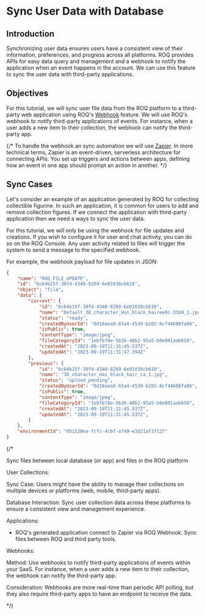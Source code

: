 
# Sync User Data with Database

## Introduction

Synchronizing user data ensures users have a consistent view of their information, preferences, and progress across all platforms. ROQ provides APIs for easy data query and management and a webhook to notify the application when an event happens in the account. We can use this feature to sync the user data with third-party applications.

## Objectives

For this tutorial, we will sync user file data from the ROQ platform to a third-party web application using ROQ's [Webhook](/development-guides/webhooks) feature.  We will use ROQ's webhook to notify third-party applications of events. For instance, when a user adds a new item to their collection, the webhook can notify the third-party app. 

{/*
<Callout type="info">
To handle the webhook an sync automation we will use [Zapier](https://zapier.com/). In more technical terms, Zapier is an event-driven, serverless architecture for connecting APIs. You set up triggers and actions between apps, defining how an event in one app should prompt an action in another.
</Callout>
*/}

## Sync Cases

Let's consider an example of an application generated by ROQ for collecting collectible figurine. In such an application, it is common for users to add and remove collection figures. If we connect the application with third-party application then we need a ways to sync the user data.

For this tutorial, we will only be using the webhook for file updates and creations. If you wish to configure it for user and chat activity, you can do so on the ROQ Console. Any user activity related to files will trigger the system to send a message to the specified webhook.

For example, the webhook payload for file updates in JSON:

```json
{
	"name": "ROQ_FILE_UPDATE",
	"id": "6c64b15f-30f4-4340-8269-6e01038cb610",
	"object": "file",
	"data": {
		"current": {
			"id": "6c64b15f-30f4-4340-8269-6e01038cb610",
			"name": "Default_3D_character_Has_black_hairee0c-33b0_1.jpg",
			"status": "ready",
			"createdByUserId": "8d18aea8-65a4-4539-b202-8cf44688fa86",
			"isPublic": true,
			"contentType": "image/jpeg",
			"fileCategoryId": "1ebfb78e-5b26-40b2-95a5-b0e001aab658",
			"createdAt": "2023-09-19T11:31:45.537Z",
			"updatedAt": "2023-09-19T11:31:47.394Z"
		},
		"previous": {
			"id": "6c64b15f-30f4-4340-8269-6e01038cb610",
			"name": "3D_character_Has_black_hair_ca_1.jpg",
			"status": "upload_pending",
			"createdByUserId": "8d18aea8-65a4-4539-b202-8cf44688fa86",
			"isPublic": true,
			"contentType": "image/jpeg",
			"fileCategoryId": "1ebfb78e-5b26-40b2-95a5-b0e001aab658",
			"createdAt": "2023-09-19T11:31:45.537Z",
			"updatedAt": "2023-09-19T11:31:45.537Z",
		}
	},
	"environmentId": "051528ea-fcfc-4c6f-a749-e3d21af37127"
}
```
{/*

Sync files between local database (or app) and files in the ROQ platform

User Collections:

Sync Case: Users might have the ability to manage their collections on multiple devices or platforms (web, mobile, third-party apps).

Database Interaction: Sync user collection data across these platforms to ensure a consistent view and management experience.

Applications:

- ROQ's generated application connect to Zapier via ROQ Webhook. Sync files between ROQ and third party tools.

Webhooks:

Method: Use webhooks to notify third-party applications of events within your SaaS. For instance, when a user adds a new item to their collection, the webhook can notify the third-party app.

Consideration: Webhooks are more real-time than periodic API polling, but they also require third-party apps to have an endpoint to receive the data.

*/}

